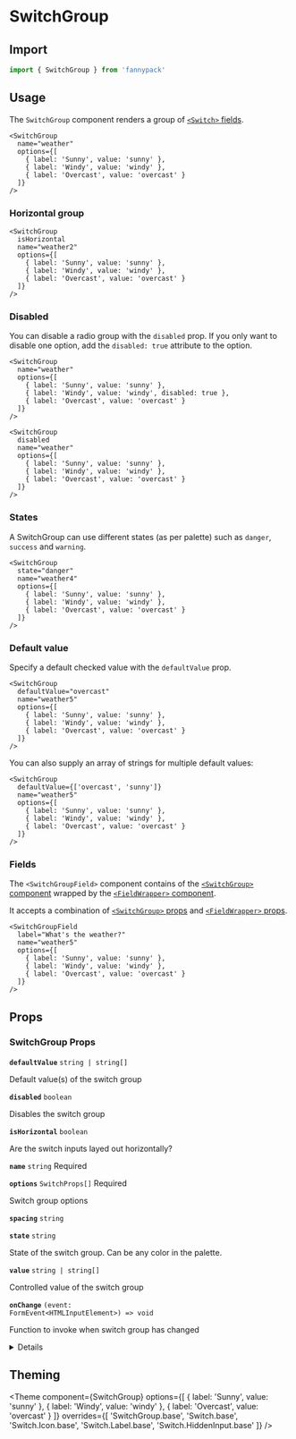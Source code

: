 
# SwitchGroup

## Import

```jsx
import { SwitchGroup } from 'fannypack'
```

## Usage

The `SwitchGroup` component renders a group of [`<Switch>` fields](/form/checkbox).

```jsx-live
<SwitchGroup
  name="weather"
  options={[
    { label: 'Sunny', value: 'sunny' },
    { label: 'Windy', value: 'windy' },
    { label: 'Overcast', value: 'overcast' }
  ]}
/>
```

### Horizontal group

```jsx-live
<SwitchGroup
  isHorizontal
  name="weather2"
  options={[
    { label: 'Sunny', value: 'sunny' },
    { label: 'Windy', value: 'windy' },
    { label: 'Overcast', value: 'overcast' }
  ]}
/>
```

### Disabled

You can disable a radio group with the `disabled` prop. If you only want to disable one option, add the `disabled: true` attribute to the option.

```jsx-live
<SwitchGroup
  name="weather"
  options={[
    { label: 'Sunny', value: 'sunny' },
    { label: 'Windy', value: 'windy', disabled: true },
    { label: 'Overcast', value: 'overcast' }
  ]}
/>
```

```jsx-live
<SwitchGroup
  disabled
  name="weather"
  options={[
    { label: 'Sunny', value: 'sunny' },
    { label: 'Windy', value: 'windy' },
    { label: 'Overcast', value: 'overcast' }
  ]}
/>
```

### States

A SwitchGroup can use different states (as per palette) such as `danger`, `success` and `warning`.

```jsx-live
<SwitchGroup
  state="danger"
  name="weather4"
  options={[
    { label: 'Sunny', value: 'sunny' },
    { label: 'Windy', value: 'windy' },
    { label: 'Overcast', value: 'overcast' }
  ]}
/>
```

### Default value

Specify a default checked value with the `defaultValue` prop.

```jsx-live
<SwitchGroup
  defaultValue="overcast"
  name="weather5"
  options={[
    { label: 'Sunny', value: 'sunny' },
    { label: 'Windy', value: 'windy' },
    { label: 'Overcast', value: 'overcast' }
  ]}
/>
```

You can also supply an array of strings for multiple default values:

```jsx-live
<SwitchGroup
  defaultValue={['overcast', 'sunny']}
  name="weather5"
  options={[
    { label: 'Sunny', value: 'sunny' },
    { label: 'Windy', value: 'windy' },
    { label: 'Overcast', value: 'overcast' }
  ]}
/>
```

### Fields

The `<SwitchGroupField>` component contains of the [`<SwitchGroup>` component](#SwitchGroup) wrapped by the [`<FieldWrapper>` component](/form/fieldwrapper).

It accepts a combination of [`<SwitchGroup>` props](#TODO) and [`<FieldWrapper>` props](#TODO).

```jsx-live
<SwitchGroupField
  label="What's the weather?"
  name="weather5"
  options={[
    { label: 'Sunny', value: 'sunny' },
    { label: 'Windy', value: 'windy' },
    { label: 'Overcast', value: 'overcast' }
  ]}
/>
```

## Props

### SwitchGroup Props

<!-- Automatically generated -->

**<Code marginRight="major-1">defaultValue</Code>** <Code fontSize="150" palette="primary">string | string[]</Code> 

Default value(s) of the switch group

<Box marginBottom="major-4" />

**<Code marginRight="major-1">disabled</Code>** <Code fontSize="150" palette="primary">boolean</Code> 

Disables the switch group

<Box marginBottom="major-4" />

**<Code marginRight="major-1">isHorizontal</Code>** <Code fontSize="150" palette="primary">boolean</Code> 

Are the switch inputs layed out horizontally?

<Box marginBottom="major-4" />

**<Code marginRight="major-1">name</Code>** <Code fontSize="150" palette="primary">string</Code> <Text marginLeft="major-1" fontSize="150" textTransform="uppercase" color="gray">Required</Text>

<Box marginBottom="major-4" />

**<Code marginRight="major-1">options</Code>** <Code fontSize="150" palette="primary">SwitchProps[]</Code> <Text marginLeft="major-1" fontSize="150" textTransform="uppercase" color="gray">Required</Text>

Switch group options

<Box marginBottom="major-4" />

**<Code marginRight="major-1">spacing</Code>** <Code fontSize="150" palette="primary">string</Code> 

<Box marginBottom="major-4" />

**<Code marginRight="major-1">state</Code>** <Code fontSize="150" palette="primary">string</Code> 

State of the switch group. Can be any color in the palette.

<Box marginBottom="major-4" />

**<Code marginRight="major-1">value</Code>** <Code fontSize="150" palette="primary">string | string[]</Code> 

Controlled value of the switch group

<Box marginBottom="major-4" />

**<Code marginRight="major-1">onChange</Code>** <Code fontSize="150" palette="primary">(event: FormEvent&#60;HTMLInputElement&#62;) =&#62; void</Code> 

Function to invoke when switch group has changed

<Box marginBottom="major-4" />

<details><Box use="summary" marginBottom="major-2">Inherits <code><strong>Box</strong></code> props</Box>

**<Code marginRight="major-1">use</Code>**  

<Code isBlock palette="primary" fontSize="150" padding="minor-1" marginBottom="major-2">
{`string
  | ComponentClass<any, any>
  | FunctionComponent<any>`}
</Code>

<Box marginBottom="major-4" />

**<Code marginRight="major-1">className</Code>** <Code fontSize="150" palette="primary">string</Code> 

<Box marginBottom="major-4" />

**<Code marginRight="major-1">children</Code>**  

<Code isBlock palette="primary" fontSize="150" padding="minor-1" marginBottom="major-2">
{`string
  | number
  | boolean
  | {}
  | ReactElement<any, string
  | ((props: any) => ReactElement<any, string
  | ...
  | (new (props: any) => Component<any, any, any>)>)
  | (new (props: any) => Component<any, any, any>)>
  | ReactNodeArray
  | ReactPortal
  | ((props: BoxProps) => ReactNode)`}
</Code>

<Box marginBottom="major-4" />

**<Code marginRight="major-1">altitude</Code>** <Code fontSize="150" palette="primary">string</Code> 

<Box marginBottom="major-4" />

**<Code marginRight="major-1">showBreakpoint</Code>** <Code fontSize="150" palette="primary">string</Code> 

<Box marginBottom="major-4" />

**<Code marginRight="major-1">hiddenBreakpoint</Code>** <Code fontSize="150" palette="primary">string</Code> 

<Box marginBottom="major-4" />

**<Code marginRight="major-1">overrides</Code>**  

<Code isBlock palette="primary" fontSize="150" padding="minor-1" marginBottom="major-2">
{`{
  altitudes?: AltitudesThemeConfig;
  borders?: BordersThemeConfig;
  borderRadii?: BorderRadiiThemeConfig;
  breakpoints?: BreakpointsThemeConfig;
  fontSizes?: FontSizeThemeConfig;
  fontWeights?: FontWeightsThemeConfig;
  ... 56 more ...;
  Tooltip?: TooltipThemeConfig;
}`}
</Code>

<Box marginBottom="major-4" />

**<Code marginRight="major-1">elementRef</Code>** <Code fontSize="150" palette="primary">((instance: any) =&#62; void) | RefObject&#60;any&#62;</Code> 

<Box marginBottom="major-4" />

**<Code marginRight="major-1">themeKeyOverride</Code>** <Code fontSize="150" palette="primary">string</Code> 

<Box marginBottom="major-4" />

</details>
            

## Theming

<Theme
  component={SwitchGroup}
  options={[
    { label: 'Sunny', value: 'sunny' },
    { label: 'Windy', value: 'windy' },
    { label: 'Overcast', value: 'overcast' }
  ]}
  overrides={[
    'SwitchGroup.base',
    'Switch.base',
    'Switch.Icon.base',
    'Switch.Label.base',
    'Switch.HiddenInput.base'
  ]} />

